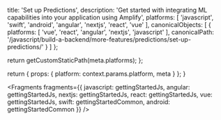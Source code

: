 
  title: 'Set up Predictions',
  description: 'Get started with integrating ML capabilities into your application using Amplify',
  platforms: [
    'javascript',
    'swift',
    'android',
    'angular',
    'nextjs',
    'react',
    'vue'
  ],
  canonicalObjects: [
    {
      platforms: [
        'vue',
        'react',
        'angular',
        'nextjs',
        'javascript'
      ],
      canonicalPath: '/javascript/build-a-backend/more-features/predictions/set-up-predictions/'
    }
  ]
};

  return getCustomStaticPath(meta.platforms);
};

  return {
    props: {
      platform: context.params.platform,
      meta
    }
  };
}


<Fragments
  fragments={{
    javascript: gettingStartedJs,
    angular: gettingStartedJs,
    nextjs: gettingStartedJs,
    react: gettingStartedJs,
    vue: gettingStartedJs,
    swift: gettingStartedCommon,
    android: gettingStartedCommon
  }}
/>
